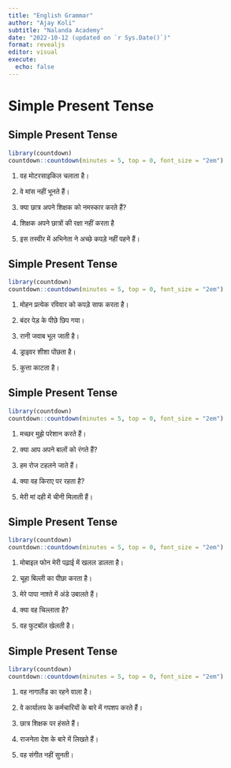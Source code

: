 ```yaml
---
title: "English Grammar"
author: "Ajay Koli"
subtitle: "Nalanda Academy"
date: "2022-10-12 (updated on `r Sys.Date()`)"
format: revealjs
editor: visual
execute: 
  echo: false
---
```


# Simple Present Tense

## Simple Present Tense

```r
library(countdown)
countdown::countdown(minutes = 5, top = 0, font_size = "2em")
```

1. वह मोटरसाइकिल चलाता है।

1. वे मांस नहीं भूनते हैं।

1. क्या छात्र अपने शिक्षक को नमस्कार करते हैं?

1. शिक्षक अपने छात्रों की रक्षा नहीं करता है

1. इस तस्वीर में अभिनेता ने अच्छे कपड़े नहीं पहने हैं।

## Simple Present Tense

```r
library(countdown)
countdown::countdown(minutes = 5, top = 0, font_size = "2em")
```

1. मोहन प्रत्येक रविवार को कपड़े साफ करता है।

1. बंदर पेड़ के पीछे छिप गया।

1. रानी जवाब भूल जाती है।

1. ड्राइवर शीशा पोंछता है।

1. कुत्ता काटता है।

## Simple Present Tense

```r
library(countdown)
countdown::countdown(minutes = 5, top = 0, font_size = "2em")
```

1. मच्छर मुझे परेशान करते हैं।

1. क्या आप अपने बालों को रंगते हैं?

1. हम रोज टहलने जाते हैं।

1. क्या वह किराए पर रहता है?

1. मेरी मां दही में चीनी मिलाती हैं।

## Simple Present Tense

```r
library(countdown)
countdown::countdown(minutes = 5, top = 0, font_size = "2em")
```

1. मोबाइल फोन मेरी पढ़ाई में खलल डालता है।

1. चूहा बिल्ली का पीछा करता है।

1. मेरे पापा नाश्ते में अंडे उबालते हैं।

1. क्या वह चिल्लाता है?

1. वह फुटबॉल खेलती है।

## Simple Present Tense

```r
library(countdown)
countdown::countdown(minutes = 5, top = 0, font_size = "2em")
```

1. वह नागालैंड का रहने वाला है।

1. वे कार्यालय के कर्मचारियों के बारे में गपशप करते हैं।

1. छात्र शिक्षक पर हंसते हैं।

1. राजनेता देश के बारे में लिखते हैं।

1. वह संगीत नहीं सुनती।







